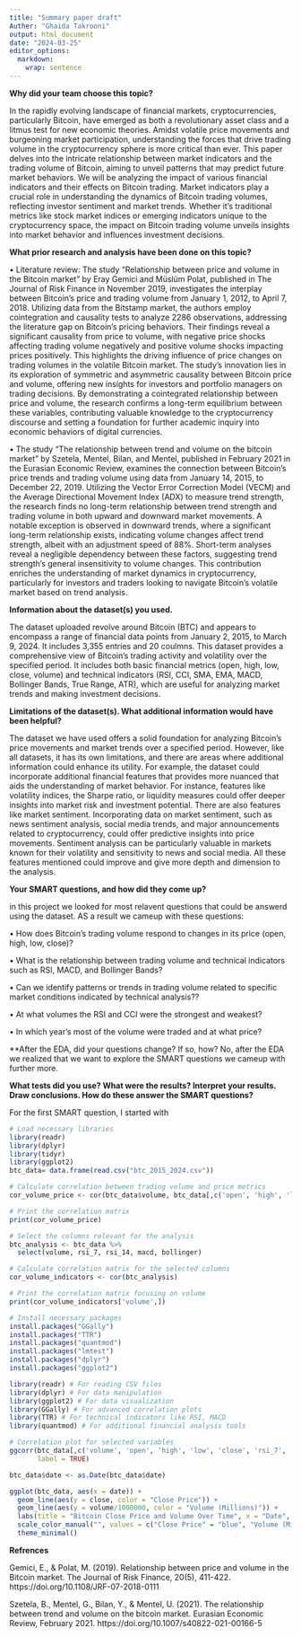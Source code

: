 ```yaml
---
title: "Summary paper draft"
Auther: "Ghaida Takrooni"
output: html_document
date: "2024-03-25"
editor_options: 
  markdown: 
    wrap: sentence
---
```






**Why did your team choose this topic?**

In the rapidly evolving landscape of financial markets, cryptocurrencies, particularly Bitcoin, have emerged as both a revolutionary asset class and a litmus test for new economic theories.
Amidst volatile price movements and burgeoning market participation, understanding the forces that drive trading volume in the cryptocurrency sphere is more critical than ever.
This paper delves into the intricate relationship between market indicators and the trading volume of Bitcoin, aiming to unveil patterns that may predict future market behaviors.
We will be analyzing the impact of various financial indicators and their effects on Bitcoin trading.
Market indicators play a crucial role in understanding the dynamics of Bitcoin trading volumes, reflecting investor sentiment and market trends.
Whether it's traditional metrics like stock market indices or emerging indicators unique to the cryptocurrency space, the impact on Bitcoin trading volume unveils insights into market behavior and influences investment decisions.

**What prior research and analysis have been done on this topic?**

• Literature review: 
The study "Relationship between price and volume in the Bitcoin market" by Eray Gemici and Müslüm Polat, published in The Journal of Risk Finance in November 2019, investigates the interplay between Bitcoin's price and trading volume from January 1, 2012, to April 7, 2018. Utilizing data from the Bitstamp market, the authors employ cointegration and causality tests to analyze 2286 observations, addressing the literature gap on Bitcoin's pricing behaviors. Their findings reveal a significant causality from price to volume, with negative price shocks affecting trading volume negatively and positive volume shocks impacting prices positively. This highlights the driving influence of price changes on trading volumes in the volatile Bitcoin market. The study's innovation lies in its exploration of symmetric and asymmetric causality between Bitcoin price and volume, offering new insights for investors and portfolio managers on trading decisions. By demonstrating a cointegrated relationship between price and volume, the research confirms a long-term equilibrium between these variables, contributing valuable knowledge to the cryptocurrency discourse and setting a foundation for further academic inquiry into economic behaviors of digital currencies.

• The study "The relationship between trend and volume on the bitcoin market" by Szetela, Mentel, Bilan, and Mentel, published in February 2021 in the Eurasian Economic Review, examines the connection between Bitcoin's price trends and trading volume using data from January 14, 2015, to December 22, 2019. Utilizing the Vector Error Correction Model (VECM) and the Average Directional Movement Index (ADX) to measure trend strength, the research finds no long-term relationship between trend strength and trading volume in both upward and downward market movements. A notable exception is observed in downward trends, where a significant long-term relationship exists, indicating volume changes affect trend strength, albeit with an adjustment speed of 88%. Short-term analyses reveal a negligible dependency between these factors, suggesting trend strength's general insensitivity to volume changes. This contribution enriches the understanding of market dynamics in cryptocurrency, particularly for investors and traders looking to navigate Bitcoin's volatile market based on trend analysis.

**Information about the dataset(s) you used.**

The dataset uploaded revolve around Bitcoin (BTC) and appears to encompass a range of financial data points from January 2, 2015, to March 9, 2024.
It includes 3,355 entries and 20 coulmns.
This dataset provides a comprehensive view of Bitcoin's trading activity and volatility over the specified period.
It includes both basic financial metrics (open, high, low, close, volume) and technical indicators (RSI, CCI, SMA, EMA, MACD, Bollinger Bands, True Range, ATR), which are useful for analyzing market trends and making investment decisions.

**Limitations of the dataset(s). What additional information would have been helpful?**

The dataset we have used offers a solid foundation for analyzing Bitcoin's price movements and market trends over a specified period.
However, like all datasets, it has its own limitations, and there are areas where additional information could enhance its utility.
For example, the dataset could incorporate additional financial features that provides more nuanced that aids the understanding of market behavior.
For instance, features like volatility indices, the Sharpe ratio, or liquidity measures could offer deeper insights into market risk and investment potential.
There are also features like market sentiment.
Incorporating data on market sentiment, such as news sentiment analysis, social media trends, and major announcements related to cryptocurrency, could offer predictive insights into price movements.
Sentiment analysis can be particularly valuable in markets known for their volatility and sensitivity to news and social media.
All these features mentioned could improve and give more depth and dimension to the analysis.

**Your SMART questions, and how did they come up?**

in this project we looked for most relavent questions that could be answerd using the dataset.
AS a result we cameup with these questions:

• How does Bitcoin's trading volume respond to changes in its price (open, high, low, close)?

• What is the relationship between trading volume and technical indicators such as RSI, MACD, and Bollinger Bands?

• Can we identify patterns or trends in trading volume related to specific market conditions indicated by technical analysis??

• At what volumes the RSI and CCI were the strongest and weakest?

• In which year's most of the volume were traded and at what price?

**After the EDA, did your questions change? If so, how? No, after the EDA we realized that we want to explore the SMART questions we cameup with further more. 

**What tests did you use? What were the results? Interpret your results. Draw conclusions. How do these answer the SMART questions?**

For the first SMART question, I started with 
```r
# Load necessary libraries
library(readr)
library(dplyr)
library(tidyr)
library(ggplot2)
btc_data= data.frame(read.csv("btc_2015_2024.csv"))

# Calculate correlation between trading volume and price metrics
cor_volume_price <- cor(btc_data$volume, btc_data[,c('open', 'high', 'low', 'close')])

# Print the correlation matrix
print(cor_volume_price)

```

```r
# Select the columns relevant for the analysis
btc_analysis <- btc_data %>%
  select(volume, rsi_7, rsi_14, macd, bollinger)

# Calculate correlation matrix for the selected columns
cor_volume_indicators <- cor(btc_analysis)

# Print the correlation matrix focusing on volume
print(cor_volume_indicators['volume',])


```

```r
# Install necessary packages
install.packages("GGally")
install.packages("TTR")
install.packages("quantmod")
install.packages("lmtest")
install.packages("dplyr")
install.packages("ggplot2")

library(readr) # For reading CSV files
library(dplyr) # For data manipulation
library(ggplot2) # For data visualization
library(GGally) # For advanced correlation plots
library(TTR) # For technical indicators like RSI, MACD
library(quantmod) # For additional financial analysis tools

# Correlation plot for selected variables
ggcorr(btc_data[,c('volume', 'open', 'high', 'low', 'close', 'rsi_7', 'rsi_14', 'macd', 'bollinger')],
       label = TRUE)

btc_data$date <- as.Date(btc_data$date)

ggplot(btc_data, aes(x = date)) +
  geom_line(aes(y = close, color = "Close Price")) +
  geom_line(aes(y = volume/1000000, color = "Volume (Millions)")) +
  labs(title = "Bitcoin Close Price and Volume Over Time", x = "Date", y = "") +
  scale_color_manual("", values = c("Close Price" = "blue", "Volume (Millions)" = "red")) +
  theme_minimal()

```

**Refrences**

Gemici, E., & Polat, M. (2019). Relationship between price and volume in the Bitcoin market. The Journal of Risk Finance, 20(5), 411-422. https://doi.org/10.1108/JRF-07-2018-0111


Szetela, B., Mentel, G., Bilan, Y., & Mentel, U. (2021). The relationship between trend and volume on the bitcoin market. Eurasian Economic Review, February 2021. https://doi.org/10.1007/s40822-021-00166-5
